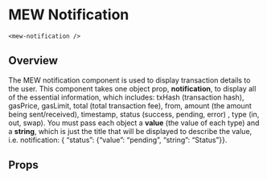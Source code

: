 

# MEW Notification
`<mew-notification />`

## Overview
The MEW notification component is used to display transaction details to the user. This component takes one object prop, **notification**, to display all of the essential information, which includes: txHash (transaction hash), gasPrice, gasLimit, total (total transaction fee), from, amount (the amount being sent/received), timestamp, status (success, pending, error) , type (in, out, swap). You must pass each object a **value** (the value of each type) and a **string**, which is just the title that will be displayed to describe the value, i.e. notification: { “status”: {“value”: “pending”, “string”: “Status”}}. 

## Props
<Props of={MewNotification} />
<Preview><Story id="mewnotification--mew-notification" /></Preview>

